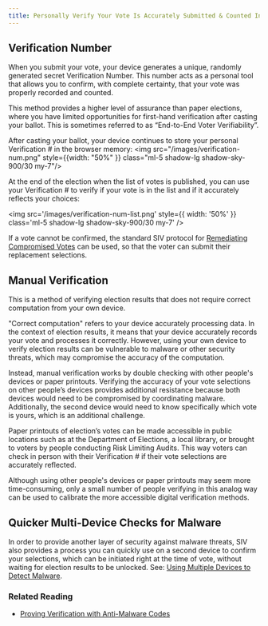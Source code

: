 ```yaml
---
title: Personally Verify Your Vote Is Accurately Submitted & Counted In The Final Tally
---
```


## Verification Number

When you submit your vote, your device generates a unique, randomly generated secret Verification Number. This number acts as a personal tool that allows you to confirm, with complete certainty, that your vote was properly recorded and counted.

This method provides a higher level of assurance than paper elections, where you have limited opportunities for first-hand verification after casting your ballot. This is sometimes referred to as “End-to-End Voter Verifiability”.

After casting your ballot, your device continues to store your personal Verification \# in the browser memory: <img src="/images/verification-num.png" style={{width: "50%" }} class="ml-5 shadow-lg shadow-sky-900/30 my-7"/>

At the end of the election when the list of votes is published, you can use your Verification \# to verify if your vote is in the list and if it accurately reflects your choices:

<img
  src='/images/verification-num-list.png'
  style={{ width: '50%' }}
  class='ml-5 shadow-lg shadow-sky-900/30 my-7'
/>

If a vote cannot be confirmed, the standard SIV protocol for [Remediating Compromised Votes](/verifiability/remediating-compromised-votes) can be used, so that the voter can submit their replacement selections.

## Manual Verification

This is a method of verifying election results that does not require correct computation from your own device.

"Correct computation" refers to your device accurately processing data. In the context of election results, it means that your device accurately records your vote and processes it correctly. However, using your own device to verify election results can be vulnerable to malware or other security threats, which may compromise the accuracy of the computation.

Instead, manual verification works by double checking with other people's devices or paper printouts. Verifying the accuracy of your vote selections on other people’s devices provides additional resistance because both devices would need to be compromised by coordinating malware. Additionally, the second device would need to know specifically which vote is yours, which is an additional challenge.

Paper printouts of election’s votes can be made accessible in public locations such as at the Department of Elections, a local library, or brought to voters by people conducting Risk Limiting Audits. This way voters can check in person with their Verification # if their vote selections are accurately reflected.

Although using other people's devices or paper printouts may seem more time-consuming, only a small number of people verifying in this analog way can be used to calibrate the more accessible digital verification methods.

## Quicker Multi-Device Checks for Malware

In order to provide another layer of security against malware threats, SIV also provides a process you can quickly use on a second device to confirm your selections, which can be initiated right at the time of vote, without waiting for election results to be unlocked. See: [Using Multiple Devices to Detect Malware](/verifiability/multiple-devices).

### Related Reading

- [Proving Verification with Anti-Malware Codes](/verifiability/proving-confirmation)
